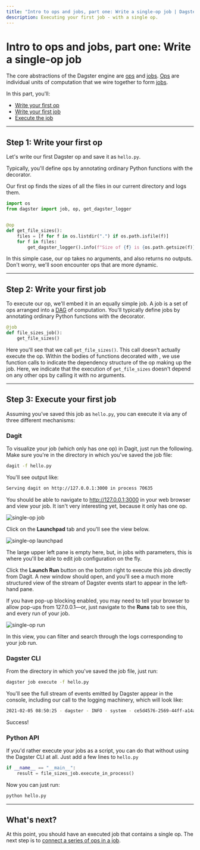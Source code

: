 ```yaml
---
title: "Intro to ops and jobs, part one: Write a single-op job | Dagster Docs"
description: Executing your first job - with a single op.
---
```


# Intro to ops and jobs, part one: Write a single-op job

<CodeReferenceLink filePath="examples/docs_snippets/docs_snippets/intro_tutorial/basics/single_op_job/" />

The core abstractions of the Dagster engine are [ops](/concepts/ops-jobs-graphs/ops) and [jobs](/concepts/ops-jobs-graphs/jobs). [Ops](/concepts/ops-jobs-graphs/ops) are individual units of computation that we wire together to form [jobs](/concepts/ops-jobs-graphs/jobs).

In this part, you'll:

- [Write your first op](#step-1-write-your-first-op)
- [Write your first job](#step-2-write-your-first-job)
- [Execute the job](#step-3-execute-your-first-job)

---

## Step 1: Write your first op

Let's write our first Dagster op and save it as `hello.py`.

Typically, you'll define ops by annotating ordinary Python functions with the <PyObject module="dagster" object="op" displayText="@op" /> decorator.

Our first op finds the sizes of all the files in our current directory and logs them.

```python file=/intro_tutorial/basics/single_op_job/hello.py startafter=start_op_marker endbefore=end_op_marker
import os
from dagster import job, op, get_dagster_logger


@op
def get_file_sizes():
    files = [f for f in os.listdir(".") if os.path.isfile(f)]
    for f in files:
        get_dagster_logger().info(f"Size of {f} is {os.path.getsize(f)}")
```

In this simple case, our op takes no arguments, and also returns no outputs. Don't worry, we'll soon encounter ops that are more dynamic.

---

## Step 2: Write your first job

To execute our op, we'll embed it in an equally simple job. A job is a set of ops arranged into a [DAG](https://en.wikipedia.org/wiki/Directed_acyclic_graph) of computation. You'll typically define jobs by annotating ordinary Python functions with the <PyObject
module="dagster" object="job" displayText="@job" /> decorator.

```python file=/intro_tutorial/basics/single_op_job/hello.py startafter=start_job_marker endbefore=end_job_marker
@job
def file_sizes_job():
    get_file_sizes()
```

Here you'll see that we call `get_file_sizes()`. This call doesn't actually execute the op. Within the bodies of functions decorated with <PyObject module="dagster" object="job"
displayText="@job" />, we use function calls to indicate the dependency structure of the op making up the job. Here, we indicate that the execution of `get_file_sizes` doesn't depend on any other ops by calling it with no arguments.

---

## Step 3: Execute your first job

Assuming you’ve saved this job as `hello.py`, you can execute it via any of three different mechanisms:

<TabGroup>
    <TabItem name="Dagit">

### Dagit

To visualize your job (which only has one op) in Dagit, just run the following. Make sure you're in the directory in which you've saved the job file:

```bash
dagit -f hello.py
```

You'll see output like:

```bash
Serving dagit on http://127.0.0.1:3000 in process 70635
```

You should be able to navigate to <http://127.0.0.1:3000> in your web browser and view your job. It isn't very interesting yet, because it only has one op.

<!-- ![single-op job](/images/tutorial/single-op-job.png) -->

<Image
alt="single-op job"
src="/images/tutorial/single-op-job.png"
width={3574}
height={1962}
/>

Click on the **Launchpad** tab and you'll see the view below.

<!-- ![single-op launchpad](/images/tutorial/single-op-launchpad.png) -->

<Image
alt="single-op launchpad"
src="/images/tutorial/single-op-launchpad.png"
width={3574}
height={1962}
/>

The large upper left pane is empty here, but, in jobs with parameters, this is where you'll be able to edit job configuration on the fly.

Click the **Launch Run** button on the bottom right to execute this job directly from Dagit. A new window should open, and you'll see a much more structured view of the stream of Dagster events start to appear in the left-hand pane.

If you have pop-up blocking enabled, you may need to tell your browser to allow pop-ups from 127.0.0.1—or, just navigate to the **Runs** tab to see this, and every run of your job.

<!-- ![single-op run](/images/tutorial/single-op-run.png) -->

<Image
alt="single-op run"
src="/images/tutorial/single-op-run.png"
width={3574}
height={1962}
/>

In this view, you can filter and search through the logs corresponding to your job run.

</TabItem>
<TabItem name="Dagster CLI">

### Dagster CLI

From the directory in which you've saved the job file, just run:

```bash
dagster job execute -f hello.py
```

You'll see the full stream of events emitted by Dagster appear in the console, including our call to the logging machinery, which will look like:

```bash
2021-02-05 08:50:25 - dagster - INFO - system - ce5d4576-2569-44ff-a14a-51010eea5329 - hello - ...
```

Success!

</TabItem>
<TabItem name="Python API">

### Python API

If you'd rather execute your jobs as a script, you can do that without using the Dagster CLI at all. Just add a few lines to `hello.py`

```python file=/intro_tutorial/basics/single_op_job/hello.py startafter=start_execute_marker endbefore=end_execute_marker
if __name__ == "__main__":
    result = file_sizes_job.execute_in_process()
```

Now you can just run:

```bash
python hello.py
```

</TabItem>
</TabGroup>

---

## What's next?

At this point, you should have an executed job that contains a single op. The next step is to [connect a series of ops in a job](/guides/dagster/intro-to-ops-jobs/connecting-ops).
